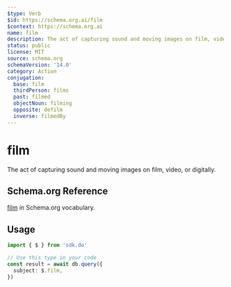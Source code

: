 ```yaml
---
$type: Verb
$id: https://schema.org.ai/film
$context: https://schema.org.ai
name: film
description: The act of capturing sound and moving images on film, video, or digitally.
status: public
license: MIT
source: schema.org
schemaVersion: '14.0'
category: Action
conjugation:
  base: film
  thirdPerson: films
  past: filmed
  objectNoun: filming
  opposite: defilm
  inverse: filmedBy
---
```


# film

The act of capturing sound and moving images on film, video, or digitally.

## Schema.org Reference

[film](https://schema.org/FilmAction) in Schema.org vocabulary.

## Usage

```typescript
import { $ } from 'sdk.do'

// Use this type in your code
const result = await db.query({
  subject: $.film,
})
```
